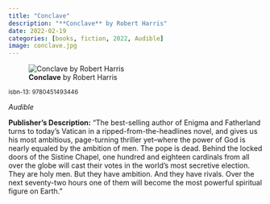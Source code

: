 ```yaml
---
title: "Conclave"
description: "**Conclave** by Robert Harris"
date: 2022-02-19
categories: [books, fiction, 2022, Audible]
image: conclave.jpg
---
```

![**Conclave** by Robert Harris](conclave.jpg){fig-align="left"}

<sup>isbn-13: 9780451493446</sup>

*Audible*

**Publisher's Description:**
"The best-selling author of Enigma and Fatherland turns to today's Vatican
in a ripped-from-the-headlines novel, and gives us his most ambitious,
page-turning thriller yet--where the power of God is nearly equaled by the
ambition of men. The pope is dead. Behind the locked doors of the Sistine
Chapel, one hundred and eighteen cardinals from all over the globe will
cast their votes in the world's most secretive election. They are holy men.
But they have ambition. And they have rivals. Over the next seventy-two
hours one of them will become the most powerful spiritual figure on Earth."